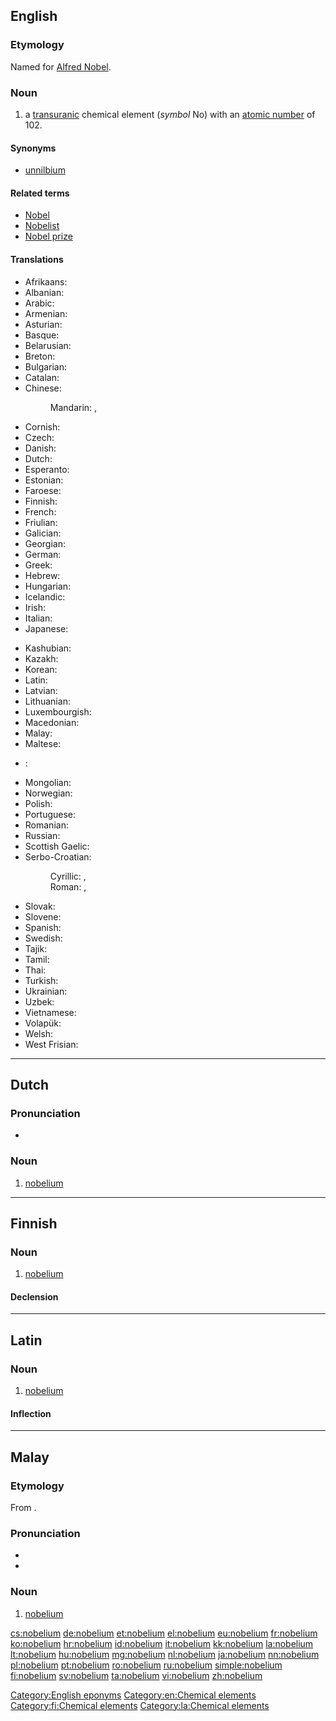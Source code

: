{{also|Nobelium}}
==English==
{{elements|No|mendelevium|Md|lawrencium|Lr}}

===Etymology===
Named for [[w:Alfred Nobel|Alfred Nobel]].

===Noun===
{{en-noun|-}}
{{wikipedia}}

# a [[transuranic]] chemical element (''symbol'' No) with an [[atomic number]] of 102.

====Synonyms====
* [[unnilbium]]

====Related terms====
* [[w:Alfred Nobel|Nobel]]
* [[Nobelist]]
* [[Nobel prize]]

====Translations====
{{trans-top|chemical element}}
* Afrikaans: {{t-|af|nobelium}}
* Albanian: {{t-|sq|nobelium}}
* Arabic: {{t-|ar|نوبليوم|m|tr=nubílyum|sc=Arab}}
* Armenian: {{t-|hy|նոբելիում|tr=nobelium}}
* Asturian: {{t-|ast|nobeliu|m}}
* Basque: {{t-|eu|nobelioa}}
* Belarusian: {{t-|be|нобелiй|m|tr=nobélij|sc=Cyrl}}
* Breton: {{t-|br|nobeliom}}
* Bulgarian: {{t-|bg|нобелий|m|tr=nobélij}}
* Catalan: {{t-|ca|nobeli}}
* Chinese:
*: Mandarin: {{t|cmn|鍩}}, {{t|cmn|锘|tr=nuò}}
* Cornish: {{t-|kw|nobelyum}}
* Czech: {{t+|cs|nobelium}}
* Danish: {{t-|da|nobelium}}
* Dutch: {{t+|nl|nobelium|n}}
* Esperanto: {{t-|eo|nobelio}}
* Estonian: {{t-|et|nobeelium}}
* Faroese: {{t-|fo|nobelium}}
* Finnish: {{t+|fi|nobelium}}
* French: {{t+|fr|nobélium|m}}
* Friulian: {{tø|fur|nobeli}}
* Galician: {{t+|gl|nobelio}}
* Georgian: {{t-|ka|ნობელიუმი|tr=nobeliumi|sc=Geor}}
* German: {{t+|de|Nobelium|n}}
* Greek: {{t+|el|νομπέλιο|n|tr=nompélio}}
* Hebrew: {{t+|he|נובליום|tr=nobélyum|sc=Hebr}}
* Hungarian: {{t+|hu|nobélium}}
* Icelandic: {{t+|is|nóbelín}}
* Irish: {{t-|ga|nóbailiam}}
* Italian: {{t+|it|nobelio|m}}
* Japanese: {{t+|ja|ノーベリウム|tr=noberiumu}}
{{trans-mid}}
* Kashubian: {{t-|csb|nobel}}
* Kazakh: {{t-|kk|нобелий|tr=nobelii|sc=Cyrl}}
* Korean: {{t+|ko|노벨륨|tr=nobellyum|sc=Kore}}
* Latin: {{t+|la|nobelium}}
* Latvian: {{t-|lv|nobelijs}}
* Lithuanian: {{t+|lt|nobelis}}
* Luxembourgish: {{t-|lb|Nobelium}}
* Macedonian: {{t-|mk|нобелиум|m|tr=nobélium|sc=Cyrl}}
* Malay: {{t-|ms|nobelium}}
* Maltese: {{t-|mt|nobeljum}}
* {{ttbc|gv}}: {{t-|gv|nobelium}}
* Mongolian: {{t-|mn|нобели|tr=nobeli|sc=Cyrl}}
* Norwegian: {{t-|no|nobelium}}
* Polish: {{t+|pl|nobel|m}}
* Portuguese: {{t+|pt|nobélio|m}}
* Romanian: {{t+|ro|nobeliu|n}}
* Russian: {{t+|ru|нобелий|m|tr=nobélij}}
* Scottish Gaelic: {{t-|gd|nòbailiam}}
* Serbo-Croatian:
*: Cyrillic: {{t-|sh|нобелиjум|m}}, {{t-|sh|нобелиj|m}}
*: Roman: {{t-|sh|nobelijum}}, {{t-|sh|nobelij}}
* Slovak: {{t-|sk|nobelium}}
* Slovene: {{t+|sl|nobelij}}
* Spanish: {{t+|es|nobelio|m}}
* Swedish: {{t+|sv|nobelium}}
* Tajik: {{t-|tg|nobeli'|sc=Cyrl}}
* Tamil: {{t-|ta|நோபெலியம்|tr=nōpeliyam|sc=Taml}}
* Thai: {{t-|th|โนเบเลียม|tr=nōbēliam|sc=Thai}}
* Turkish: {{t+|tr|nobelyum}}
* Ukrainian: {{t-|uk|нобелiй|m|tr=nobélij|sc=Cyrl}}
* Uzbek: {{t-|uz|нобелий|tr=nobeliy|sc=Cyrl}}
* Vietnamese: {{t-|vi|nobeli}}
* Volapük: {{t+|vo|nobelin}}
* Welsh: {{t-|cy|nobeliwm}}
* West Frisian: {{t-|fy|nobelium}}
{{trans-bottom}}


[[Category:English eponyms]]
[[Category:en:Chemical elements]]

----

==Dutch==
{{wikipedia|lang=nl}}
{{elements|No|mendelevium|Md|lawrencium|Lr|lang=nl}}

===Pronunciation===
* {{audio|Nl-nobelium.ogg|Audio}}

===Noun===
{{nl-noun|n|-|-}}

# [[#English|nobelium]]

----

==Finnish==
{{wikipedia|lang=fi}}

===Noun===
{{fi-noun}}

# [[#English|nobelium]]

====Declension====
{{fi-decl-risti|nobelium|i=0}}

[[Category:fi:Chemical elements]]

----

==Latin==
{{wikipedia|lang=la}}

===Noun===
{{la-noun|nōbēlium|nobelii|nōbēliī|n|second}}

# [[#English|nobelium]]

====Inflection====
{{la-decl-2nd-N|nobeli|nōbēli}}

[[Category:la:Chemical elements]]

----

==Malay==
{{wikipedia|lang=ms}}
{{elements|No|mendelevium|Md|lawrensium|Lr|lang=ms}}

===Etymology===
From {{etyl|en|ms}} {{term|nobelium|lang=en}}.

===Pronunciation===
* {{IPA|[nobɛliom]|[nobɛliəm]|lang=ms}}
* {{rhymes|iom|jom|om|lang=ms}}

===Noun===
{{head|ms|noun}}

# [[#English|nobelium]] {{gloss|chemical element}}

[[cs:nobelium]]
[[de:nobelium]]
[[et:nobelium]]
[[el:nobelium]]
[[eu:nobelium]]
[[fr:nobelium]]
[[ko:nobelium]]
[[hr:nobelium]]
[[id:nobelium]]
[[it:nobelium]]
[[kk:nobelium]]
[[la:nobelium]]
[[lt:nobelium]]
[[hu:nobelium]]
[[mg:nobelium]]
[[nl:nobelium]]
[[ja:nobelium]]
[[nn:nobelium]]
[[pl:nobelium]]
[[pt:nobelium]]
[[ro:nobelium]]
[[ru:nobelium]]
[[simple:nobelium]]
[[fi:nobelium]]
[[sv:nobelium]]
[[ta:nobelium]]
[[vi:nobelium]]
[[zh:nobelium]]